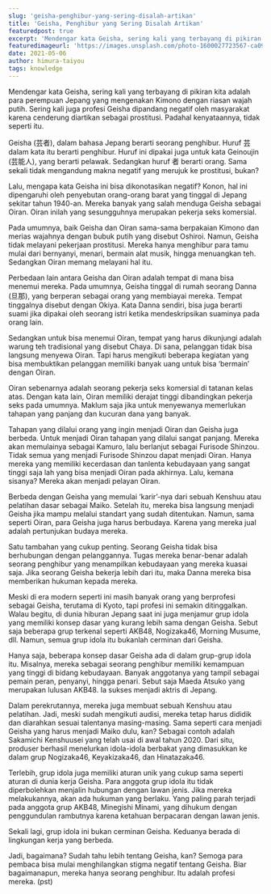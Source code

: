 ```yaml
---
slug: 'geisha-penghibur-yang-sering-disalah-artikan'
title: 'Geisha, Penghibur yang Sering Disalah Artikan'
featuredpost: true
excerpt: 'Mendengar kata Geisha, sering kali yang terbayang di pikiran kita adalah para perempuan Jepang yang mengenakan Kimono dengan riasan wajah putih. Sering kali juga profesi Geisha dipandang negatif oleh masyarakat karena cenderung diartikan sebagai prostitusi. Padahal kenyataannya, tidak seperti itu.'
featuredimageurl: 'https://images.unsplash.com/photo-1600027723567-ca095700f2f1?ixid=MnwxMjA3fDB8MHxwaG90by1wYWdlfHx8fGVufDB8fHx8&ixlib=rb-1.2.1&auto=format&fit=crop&w=634&q=80'
date: 2021-05-06
author: himura-taiyou
tags: knowledge
---
```


Mendengar kata Geisha, sering kali yang terbayang di pikiran kita adalah para perempuan Jepang yang mengenakan Kimono dengan riasan wajah putih. Sering kali juga profesi Geisha dipandang negatif oleh masyarakat karena cenderung diartikan sebagai prostitusi. Padahal kenyataannya, tidak seperti itu.

Geisha (芸者), dalam bahasa Jepang berarti seorang penghibur. Huruf 芸 dalam kata itu berarti penghibur. Huruf ini dipakai juga untuk kata Geinoujin (芸能人), yang berarti pelawak. Sedangkan huruf 者 berarti orang. Sama sekali tidak mengandung makna negatif yang merujuk ke prostitusi, bukan?

Lalu, mengapa kata Geisha ini bisa dikonotasikan negatif? Konon, hal ini dipengaruhi oleh penyebutan orang-orang barat yang tinggal di Jepang sekitar tahun 1940-an. Mereka banyak yang salah menduga Geisha sebagai Oiran. Oiran inilah yang sesungguhnya merupakan pekerja seks komersial.

Pada umumnya, baik Geisha dan Oiran sama-sama berpakaian Kimono dan merias wajahnya dengan bubuk putih yang disebut Oshiroi. Namun, Geisha tidak melayani pekerjaan prostitusi. Mereka hanya menghibur para tamu mulai dari bernyanyi, menari, bermain alat musik, hingga menuangkan teh. Sedangkan Oiran memang melayani hal itu.

Perbedaan lain antara Geisha dan Oiran adalah tempat di mana bisa menemui mereka. Pada umumnya, Geisha tinggal di rumah seorang Danna (旦那), yang berperan sebagai orang yang membiayai mereka. Tempat tinggalnya disebut dengan Okiya. Kata Danna sendiri, bisa juga berarti suami jika dipakai oleh seorang istri ketika mendeskripsikan suaminya pada orang lain.

Sedangkan untuk bisa menemui Oiran, tempat yang harus dikunjungi adalah warung teh tradisional yang disebut Chaya. Di sana, pelanggan tidak bisa langsung menyewa Oiran. Tapi harus mengikuti beberapa kegiatan yang bisa membuktikan pelanggan memiliki banyak uang untuk bisa ‘bermain’ dengan Oiran.

Oiran sebenarnya adalah seorang pekerja seks komersial di tatanan kelas atas. Dengan kata lain, Oiran memiliki derajat tinggi dibandingkan pekerja seks pada umumnya. Maklum saja jika untuk menyewanya memerlukan tahapan yang panjang dan kucuran dana yang banyak.

Tahapan yang dilalui orang yang ingin menjadi Oiran dan Geisha juga berbeda. Untuk menjadi Oiran tahapan yang dilalui sangat panjang. Mereka akan memulainya sebagai Kamuro, lalu berlanjut sebagai Furisode Shinzou. Tidak semua yang menjadi Furisode Shinzou dapat menjadi Oiran. Hanya mereka yang memiliki kecerdasan dan tanlenta kebudayaan yang sangat tinggi saja lah yang bisa menjadi Oiran pada akhirnya. Lalu, kemana sisanya? Mereka akan menjadi pelayan Oiran.

Berbeda dengan Geisha yang memulai ‘karir’-nya dari sebuah Kenshuu atau pelatihan dasar sebagai Maiko. Setelah itu, mereka bisa langsung menjadi Geisha jika mampu melalui standart yang sudah ditentukan. Namun, sama seperti Oiran, para Geisha juga harus berbudaya. Karena yang mereka jual adalah pertunjukan budaya mereka.

Satu tambahan yang cukup penting. Seorang Geisha tidak bisa berhubungan dengan pelanggannya. Tugas mereka benar-benar adalah seorang penghibur yang menampilkan kebudayaan yang mereka kuasai saja. Jika seorang Geisha bekerja lebih dari itu, maka Danna mereka bisa memberikan hukuman kepada mereka.

Meski di era modern seperti ini masih banyak orang yang berprofesi sebagai Geisha, terutama di Kyoto, tapi profesi ini semakin ditinggalkan. Walau begitu, di dunia hiburan Jepang saat ini juga menjamur grup idola yang memiliki konsep dasar yang kurang lebih sama dengan Geisha. Sebut saja beberapa grup terkenal seperti AKB48, Nogizaka46, Morning Musume, dll. Namun, semua grup idola itu bukanlah cerminan dari Geisha.

Hanya saja, beberapa konsep dasar Geisha ada di dalam grup-grup idola itu. Misalnya, mereka sebagai seorang penghibur memiliki kemampuan yang tinggi di bidang kebudayaan. Banyak anggotanya yang tampil sebagai pemain peran, penyanyi, hingga penari. Sebut saja Maeda Atsuko yang merupakan lulusan AKB48. Ia sukses menjadi aktris di Jepang.

Dalam perekrutannya, mereka juga membuat sebuah Kenshuu atau pelatihan. Jadi, meski sudah mengikuti audisi, mereka tetap harus dididik dan diarahkan sesuai talentanya masing-masing. Sama seperti cara menjadi Geisha yang harus menjadi Maiko dulu, kan? Sebagai contoh adalah Sakamichi Kenshuusei yang telah usai di awal tahun 2020. Dari situ, produser berhasil menelurkan idola-idola berbakat yang dimasukkan ke dalam grup Nogizaka46, Keyakizaka46, dan Hinatazaka46.

Terlebih, grup idola juga memiliki aturan unik yang cukup sama seperti aturan di dunia kerja Geisha. Para anggota grup idola itu tidak diperbolehkan menjalin hubungan dengan lawan jenis. Jika mereka melakukannya, akan ada hukuman yang berlaku. Yang paling parah terjadi pada anggota grup AKB48, Minegishi Minami, yang dihukum dengan penggundulan rambutnya karena ketahuan berpacaran dengan lawan jenis.

Sekali lagi, grup idola ini bukan cerminan Geisha. Keduanya berada di lingkungan kerja yang berbeda.

Jadi, bagaimana? Sudah tahu lebih tentang Geisha, kan? Semoga para pembaca bisa mulai menghilangkan stigma negatif tentang Geisha. Biar bagaimanapun, mereka hanya seorang penghibur. Itu adalah profesi mereka. (pst)
